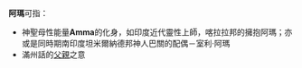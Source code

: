 '''阿瑪'''可指：
* 神聖母性能量'''Amma'''的化身，如印度近代靈性上師，喀拉拉邦的擁抱阿瑪；亦或是同時期南印度坦米爾納德邦神人巴關的配偶－室利·阿瑪
* 滿州話的[[父親#父親的稱呼|父親]]之意
{{Disambiguation|Cat=二字稱謂消歧義}}